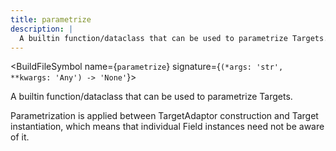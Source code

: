 ```yaml
---
title: parametrize
description: |
  A builtin function/dataclass that can be used to parametrize Targets.
---
```



<BuildFileSymbol name={`parametrize`} signature={`(*args: 'str', **kwargs: 'Any') -> 'None'`}>

A builtin function/dataclass that can be used to parametrize Targets.

Parametrization is applied between TargetAdaptor construction and Target instantiation, which means that individual Field instances need not be aware of it.

</BuildFileSymbol>

